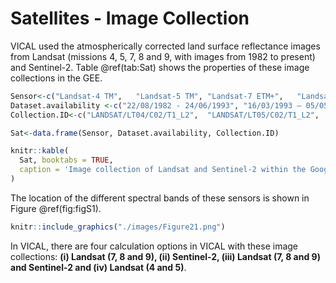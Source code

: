 # Satellites - Image Collection {#Sat}

VICAL used the atmospherically corrected land surface reflectance images from Landsat (missions 4, 5, 7, 8 and 9, with images from 1982 to present) and Sentinel-2. Table \@ref(tab:Sat) shows the properties of these image collections in the GEE.

```r
Sensor<-c("Landsat-4 TM",	"Landsat-5 TM",	"Landsat-7 ETM+",	"Landsat-8 OLI",	"Landsat-9 OLI-2",	"Sentinel-2 (MSI)")
Dataset.availability <-c("22/08/1982 - 24/06/1993",	"16/03/1993 – 05/05/2012",	"01/01/1999-present",	"11/04/2013- present",	"31/10/2021- present",	"28/03/2017-present")
Collection.ID<-c("LANDSAT/LT04/C02/T1_L2",	"LANDSAT/LT05/C02/T1_L2",	"LANDSAT/ LC08 /C02/T1_L2",	"LANDSAT/LE07/C02/T1_L2",	"LANDSAT/LC09/C02/T1_L2",	"COPERNICUS/S2_SR_HARMONIZED")

Sat<-data.frame(Sensor, Dataset.availability, Collection.ID)

knitr::kable(
  Sat, booktabs = TRUE, 
  caption = 'Image collection of Landsat and Sentinel-2 within the Google Earth Engine (GEE)'
) 
```

The location of the different spectral bands of these sensors is shown in Figure \@ref(fig:figS1). 
```r
knitr::include_graphics("./images/Figure21.png")
```

In VICAL, there are four calculation options in VICAL with these image collections: **(i) Landsat (7, 8 and 9), (ii) Sentinel-2, (iii) Landsat (7, 8 and 9) and Sentinel-2 and (iv) Landsat (4 and 5)**. 
